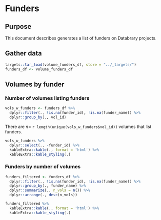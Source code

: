 # Funders

## Purpose

This document describes generates a list of funders on Databrary projects.

## Gather data

```r
targets::tar_load(volume_funders_df, store = "../_targets/")
funders_df <- volume_funders_df
```

## Volumes by funder

### Number of volumes listing funders

```r
vols_w_funders <- funders_df %>%
  dplyr::filter(., !is.na(funder_id), !is.na(funder_name)) %>%
  dplyr::group_by(., vol_id)
```

There are $n=$ `r length(unique(vols_w_funders$vol_id))` volumes that list funders.

```r
vols_w_funders %>%
  dplyr::select(., -funder_id) %>%
  kableExtra::kable(., format = 'html') %>%
  kableExtra::kable_styling(.)  
```


### Funders by number of volumes

```r
funders_filtered <- funders_df %>%
  dplyr::filter(., !is.na(funder_id), !is.na(funder_name)) %>%
  dplyr::group_by(., funder_name) %>%
  dplyr::summarize(., n_vols = n()) %>%
  dplyr::arrange(., desc(n_vols))

funders_filtered %>%
  kableExtra::kable(., format = 'html') %>%
  kableExtra::kable_styling(.)
```
